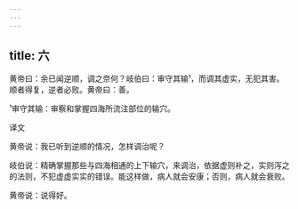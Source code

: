 ```yaml
---
---
---
```

title: 六
---




黄帝曰：余已闻逆顺，调之奈何？岐伯曰：审守其输¹，而调其虚实，无犯其害。顺者得复，逆者必败。黄帝曰：善。

¹审守其输：审察和掌握四海所流注部位的输穴。

译文

黄帝说：我已听到逆顺的情况，怎样调治呢？

岐伯说：精确掌握那些与四海相通的上下输穴，来调治，依据虚则补之，实则泻之的法则，不犯虚虚实实的错误。能这样做，病人就会安康；否则，病人就会衰败。

黄帝说：说得好。